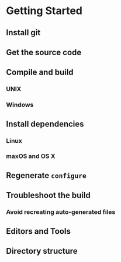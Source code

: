 # Getting Started 

## Install git

## Get the source code 

## Compile and build

### UNIX

### Windows

## Install dependencies

### Linux

### maxOS and OS X

## Regenerate `configure`

## Troubleshoot the build

### Avoid recreating auto-generated files

## Editors and Tools

## Directory structure
